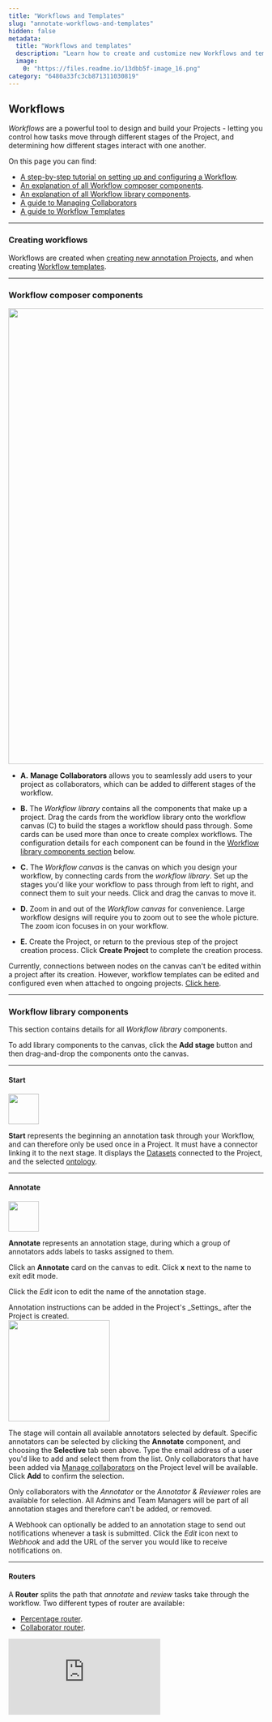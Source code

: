```yaml
---
title: "Workflows and Templates"
slug: "annotate-workflows-and-templates"
hidden: false
metadata: 
  title: "Workflows and templates"
  description: "Learn how to create and customize new Workflows and templates"
  image: 
    0: "https://files.readme.io/13dbb5f-image_16.png"
category: "6480a33fc3cb871311030819"
---
```


## Workflows

_Workflows_ are a powerful tool to design and build your Projects - letting you control how tasks move through different stages of the Project, and determining how different stages interact with one another.

On this page you can find: 

- [A step-by-step tutorial on setting up and configuring a Workflow](#creating-workflows).
- [An explanation of all Workflow composer components](#workflow-composer-components).
- [An explanation of all Workflow library components](#workflow-library-components).
- [A guide to Managing Collaborators](#managing-collaborators)
- [A guide to Workflow Templates](#templates)

***

### Creating workflows

<Note>Workflows are created when [creating new annotation Projects](/platform-documentation/Annotate/annotate-projects/annotate-create-projects), and when creating [Workflow templates](#templates).</Note>


***

### Workflow composer components

<div class="flex justify-center">
    <img src="https://storage.googleapis.com/docs-media.encord.com/static/img/workflows/workflows-dashboard.png" width="900" />
</div>

- **A.** **Manage Collaborators** allows you to seamlessly add users to your project as collaborators, which can be added to different stages of the workflow. 

- **B.** The _Workflow library_ contains all the components that make up a project. Drag the cards from the workflow library onto the workflow canvas (C) to build the stages a workflow should pass through. Some cards can be used more than once to create complex workflows. The configuration details for each component can be found in the [Workflow library components section](#workflow-library-components) below.

- **C.** The _Workflow canvas_ is the canvas on which you design your workflow, by connecting cards from the _workflow library_. Set up the stages you'd like your workflow to pass through from left to right, and connect them to suit your needs. Click and drag the canvas to move it. 

- **D.** Zoom in and out of the _Workflow canvas_ for convenience. Large workflow designs will require you to zoom out to see the whole picture. The zoom icon focuses in on your workflow. 

- **E.** Create the Project, or return to the previous step of the project creation process. Click **Create Project** to complete the creation process.

<Warning>Currently, connections between nodes on the canvas can't be edited within a project after its creation. However, workflow templates can be edited and configured even when attached to ongoing projects. [Click here](/platform-documentation/Annotate/annotate-projects/annotate-workflows-and-templates#editing-existing-templates).</Warning>

***

### Workflow library components

This section contains details for all _Workflow library_ components. 

<Tip>To add library components to the canvas, click the **Add stage** button and then drag-and-drop the components onto the canvas.</Tip>

***

#### Start

<div class="flex justify-center">
    <img src="https://storage.googleapis.com/docs-media.encord.com/static/img/workflows/workflows-start-component.png" width="60" />
</div>

**Start** represents the beginning an annotation task through your Workflow, and can therefore only be used once in a Project. It must have a connector linking it to the next stage. It displays the [Datasets](/platform-documentation/Annotate/annotate-datasets/annotate-datasets) connected to the Project, and the selected [ontology](/platform-documentation/Annotate/annotate-ontologies/annotate-ontologies).

***

#### Annotate

<div class="flex justify-center">
    <img src="https://storage.googleapis.com/docs-media.encord.com/static/img/workflows/workflows-annotate-component.png" width="60" />
</div>

**Annotate** represents an annotation stage, during which a group of annotators adds labels to tasks assigned to them.

Click an **Annotate** card on the canvas to edit. Click **x** next to the name to exit edit mode.

Click the _Edit_ icon to edit the name of the annotation stage.

<Tip> 
Annotation instructions can be added in the Project's _Settings_ after the Project is created.
</Tip>


<div class="flex justify-center">
    <img src="https://storage.googleapis.com/docs-media.encord.com/static/img/workflows/workflows-annotate-card-2.png" width="200" />
</div>

The stage will contain all available annotators selected by default. Specific annotators can be selected by clicking the **Annotate** component, and choosing the **Selective** tab seen above. Type the email address of a user you'd like to add and select them from the list. Only collaborators that have been added via [Manage collaborators](#managing-collaborators) on the Project level will be available. Click **Add** to confirm the selection. 

<Note>Only collaborators with the _Annotator_ or the _Annotator & Reviewer_ roles are available for selection. All Admins and Team Managers will be part of all annotation stages and therefore can't be added, or removed.</Note>

A Webhook can optionally be added to an annotation stage to send out notifications whenever a task is submitted. Click the _Edit_ icon next to _Webhook_ and add the URL of the server you would like to receive notifications on.

***

#### Routers

A **Router** splits the path that _annotate_ and _review_ tasks take through the workflow. Two different types of router are available: 

- [Percentage router](#percentage-router).
- [Collaborator router](#collaborator-router).

<div
  style={{
    height: '0',
    paddingBottom: '56.25%',
    position: 'relative'
  }}
>
  <iframe
    allowFullScreen
    frameBorder="0"
    mozallowfullscreen=""
    src="https://www.loom.com/embed/fb031c32fb8d41c2ad65ab4d594b226e?sid=86b1fe1a-2bf9-47ef-98ec-8473f8f8b5ad"
    style={{
      height: '100%',
      left: '0',
      position: 'absolute',
      top: '0',
      width: '100%'
    }}
    webkitallowfullscreen=""
  />
</div>

#### Percentage router

<div class="flex justify-center">
    <img src="https://storage.googleapis.com/docs-media.encord.com/static/img/workflows/percentage-router-icon.png" width="200" />
</div>

Pathways that data units take through the Workflow can be split according to a certain percentage of annotation tasks. For example, 50% of tasks get sent to _review stage A_, while the other 50% of tasks get sent to _review stage B_, splitting the workload between two different groups of reviewers.

<div class="flex justify-center">
    <img src="https://storage.googleapis.com/docs-media.encord.com/static/img/workflows/workflows-percentage-router.png" width="500" />
</div>

Once the router selects a route for a given task, it will be routed the same way until the routing percentages are updated. This means that if a task passes through a percentage router and is routed to _review stage A_ on its first pass, it will be routed to _review stage A_ on each consecutive pass.

<Note>Routing percentages can be changed after Project creation. Changing routing percentages resets the percentage router, and may alter the pathway taken by a given task. </Note>

#### Collaborator router

<div class="flex justify-center">
    <img src="https://storage.googleapis.com/docs-media.encord.com/static/img/workflows/collaborator-router-icon.png" width="200" />
</div>

Determine the paths that data units take through your workflow based on users. For example, if _user A_ completes a task it gets sent to be reviewed by _review stage A_, while a task completed by _user B_ gets reviewed in _review stage B_. 

<div class="flex justify-center">
    <img src="https://storage.googleapis.com/docs-media.encord.com/static/img/workflows/workflows-collaborator-router.png" width="500" />
</div>

The _Or else_ option accounts for all collaborators not explicitly added to the router. In the image above they will be directed to _review stage C_.

1. Click **Add pathway** to select a subset of collaborators that will make up a pathway - only collaborators present in the previous stage can be selected. There is no limit on the amount of pathways you can create.

2. Click **Add** to finish a pathway. 

<Note>Collaborators can only be added to the **Router** after an input is connected.</Note>

***

#### Review

<div class="flex justify-center">
    <img src="https://storage.googleapis.com/docs-media.encord.com/static/img/workflows/workflows-review-component.png" width="300" />
</div>

**Review** represents a review stage where tasks labeled in an annotation stage are reviewed. 

<Note>To attach the _Rejected_ node of the review stage to another review stage, contact [support@encord.com](mailto:support@encord.com)</Note>

Click a **Review** card that has been added to the canvas to edit. Click **x** next to the name to exit edit mode.

Click the _Edit_ icon to edit the name of the review stage. This is particularly useful when your Project has multiple review stages. 

<div class="flex justify-center">
    <img src="https://storage.googleapis.com/docs-media.encord.com/static/img/workflows/workflow-review-card.png" width="200" />
</div>

The stage contains all available reviewers selected by default. Specific reviewers can be selected by clicking the **Review** component, and choosing the **Selective** tab seen above. Type the email address of a user you'd like to add and select them from the list. Only collaborators that have been added to the [Workflow](#managing-collaborators) or the [Project](/platform-documentation/Annotate/annotate-projects/annotate-project-settings#manage-project-collaborators). Click **Add** to confirm the selection.

<Note>Only collaborators with the _Reviewer_ and _Annotator & Reviewer_ roles are available for selection. All Admins and Team Managers are part of all review stages and cannot be removed.</Note>

<div class="flex justify-center">
    <img src="https://storage.googleapis.com/docs-media.encord.com/static/img/workflows/workflows-review-add-users.png" width="300" />
</div>

#### Strict review

<Note>Strict review is enabled by default, but can be disabled under _Advanced settings_.</Note>

_Strict review_ ensures that crucial details are not overlooked during a review stage. Strict review aids in assuring higher accuracy when reviewing annotations. 

_Strict review_ stages do not auto-advance to the next review task after [bulk approving or rejecting](/platform-documentation/Annotate/annotate-label-editor#approve-and-reject-all-in-frame-buttons) labels. Reviewers can make adjustments to their review, and add comments when rejecting tasks with missing annotations.

<AccordionGroup>
   <Accordion title=" Video Tutorial - Strict review & change review judgement ">

<div
  style={{
    height: '0',
    paddingBottom: '56.25%',
    position: 'relative'
  }}
>
  <iframe
    allowFullScreen
    frameBorder="0"
    mozallowfullscreen=""
    src="https://www.loom.com/embed/d73f4ca0765b411997658edec2e72ebc?sid=b5e9ab94-a07e-410c-9377-d7b809d83d3f"
    style={{
      height: '100%',
      left: '0',
      position: 'absolute',
      top: '0',
      width: '100%'
    }}
    webkitallowfullscreen=""
  />
</div>

  </Accordion>
</AccordionGroup>

<div class="flex justify-center">
    <img src="https://storage.googleapis.com/docs-media.encord.com/static/img/workflows/strict-review-2.png" width="300" />
</div>

#### User assignment restriction

The _User assignment restriction_ feature prevents team members working on tasks in the current stage that they have done in previous stages. This can prevent individuals with the _Annotator & Reviewer_ role from being assigned their own annotations to review. 

This feature does not apply to users with the _Admin_ or _Team Manager_ roles, since they are added to each stage by default and cannot be removed.

<div class="flex justify-center">
    <img src="https://storage.googleapis.com/docs-media.encord.com/static/img/annotate/annotate-user-restriction.png" width="200" />
</div>

Enable the toggle to implement _User assignment restriction_.

***

#### Agent

<div class="flex justify-center">
    <img src="https://storage.googleapis.com/docs-media.encord.com/static/img/agentnode-2.png" width="300" />
</div>

The **Agent** component represents a Task Agent. It triggers a custom operation each time a task passes through the Agent stage. The exact operation being triggered is configured using the Encord SDK. 


{/*
You can add a [Webhook](/platform-documentation/Annotate/annotate-webhooks-notifications) to this stage to receive notifications whenever a task arrives at the **Agent** stage. Click the Edit icon next to _Webhook_ and add the URL of the server you want to receive notifications on.
\*/}


To fully connect an Agent to other Workflow components you must add pathways that allow you to create connections from the Agent stage to other components. To add a pathway, click **+** next to _Add pathway_ and give the pathway a meaningful name. Repeat this step for each additional pathway you want to add. 

<Tip>Learn more about Task Agents in our [Task Agent section](/platform-documentation/Annotate/automated-labeling/annotate-task-agents)</Tip>

***

#### Complete

<div class="flex justify-center">
    <img src="https://storage.googleapis.com/docs-media.encord.com/static/img/workflows/workflows-complete-component.png" width="60" />
</div>

**Complete** represents the stage of a Project at which a task is marked as complete, and can therefore only be used once per project.

Having passed though your Workflow, it was deemed to be acceptable data for the training of machine learning algorithms. Complete tasks can still be accessed by admins.

Optionally, add a [Webhook](/platform-documentation/Annotate/annotate-webhooks-notifications) to this stage to receive notifications whenever a task arrives at the **Complete** stage.Click the Edit icon next to 'Webhook' and add the URL of the server you would like to receive notifications on.



<FinalStageReopen />

---

### Managing collaborators

<div
  style={{
    height: '0',
    paddingBottom: '56.25%',
    position: 'relative'
  }}
>
  <iframe
    allowFullScreen
    frameBorder="0"
    mozallowfullscreen=""
    src="https://www.loom.com/embed/72ce166e6ab04353bb029a37bd28a551?sid=4812f248-9fe6-4b6a-a61e-0211192859ea"
    style={{
      height: '100%',
      left: '0',
      position: 'absolute',
      top: '0',
      width: '100%'
    }}
    webkitallowfullscreen=""
  />
</div>

---


#### User permissions

| Permission                     | Admin | Team Manager | Reviewer    | Annotator     | Annotator & Reviewer |
| ------------------------------ | ----- | ------------ | ----------- | ------------- | -------------------- |
| Attach / Detach datasets       | ✅     | ❌            | ❌           | ❌             | ❌                    |
| Attach / Switch ontology       | ✅     | ❌            | ❌           | ❌             | ❌                    |
| Delete                         | ✅     | ❌            | ❌           | ❌             | ❌                    |
| Invite team members            | ✅     | ✅            | ❌           | ❌             | ❌                    |
| Manage team permissions        | ✅     | ✅            | ❌           | ❌             | ❌                    |
| Manage admins                  | ✅     | ❌            | ❌           | ❌             | ❌                    |
| Annotate & review tasks        | ✅     | ✅            | Review only | Annotate only | ✅                    |
| Confirm annotations            | ✅     | ✅            | ❌           | ❌             | ❌                    |
| Control assignments and status | ✅     | ✅            | ❌           | ❌             | ❌                    |

#### Project level collaborators

Click the **Manage Collaborators** button, as shown in the [Managing collaborators](/platform-documentation/Annotate/annotate-projects/annotate-workflows-and-templates#managing-collaborators) section. 

- Add collaborators and select their roles in the _Add_ tab.
- Remove and manage collaborators in the _Manage_ tab.

<div class="flex justify-center">
    <img src="https://storage.googleapis.com/docs-media.encord.com/static/img/workflows/workflows-manage-collaborators.png" width="500" />
</div>

#### Workflow stage level collaborators

Collaborators can be added to a workflow stage by clicking **+** on a card that has been added to the workflow canvas.

<div class="flex justify-center">
    <img src="https://storage.googleapis.com/docs-media.encord.com/static/img/workflows/add-annotator-workflows.png" width="200" />
</div>

 Learn how to add collaborators to different stages of a Project by visiting the relevant sections in this document:

- [**Annotate**](#annotate) collaborators.
- [**Review**](#review) collaborators. 
- Collaborator type [**Router**](#routers).

If no collaborators are specified at a given stage, all users with permissions are added by default. 

For example, if no collaborators are specified at an **Annotate** stage then all collaborators with the following roles will be added by default: 

- Annotator
- Annotator & Reviewer
- Team Manager
- Admin

---

## Templates

Tired of creating the same workflow over and over again? Try creating templates of your most commonly used workflows - and [use these to create annotation Projects](/platform-documentation/Annotate/annotate-projects/annotate-workflows-and-templates#creating-annotation-projects-from-templates)!

<AccordionGroup>
   <Accordion title="Video tutorial - Creating workflow templates">

<div
  style={{
    height: '0',
    paddingBottom: '56.25%',
    position: 'relative'
  }}
>
  <iframe
    allowFullScreen
    frameBorder="0"
    mozallowfullscreen=""
    src="https://www.loom.com/embed/dc0152c0cb8f481dac51c3a7eb1c5a0f?sid=f48a872a-f81f-4522-a904-199a9d306c40"
    style={{
      height: '100%',
      left: '0',
      position: 'absolute',
      top: '0',
      width: '100%'
    }}
    webkitallowfullscreen=""
  />
</div>

  </Accordion>
</AccordionGroup>

### Creating templates

There are two ways of creating a workflow template: 
- In the _Workflows_ section. 
- While creating a new annotation project.

#### Creating templates in the _Workflows_ section

Select _Workflow templates_ from the _Annotate_ section of the sidebar in the Encord platform, and click the **+ New workflow template** button. Previously created templates are visible here, and can be [edited](#edit-templates) when selected.

<div class="flex justify-center">
    <img src="https://storage.googleapis.com/docs-media.encord.com/static/img/new-workflow-template-2.png" width="700" />
</div>

Create and configure your Workflow template, then click the **Create workflow template** button when you are done. To learn how to create and configure Workflows, see our documentation [here](#creating-workflows).

The **Create workflow template** button is greyed out until:
- The nodes in your template have been connected.
- The workflow contains a **_Complete_** stage. 
- The template has been given a title.

#### Creating templates during Project creation

New templates can be created during the [creation of a new annotation Project](/platform-documentation/Annotate/annotate-projects/annotate-create-projects). 

Once a Workflow has been created, click the **Save as template** button to save the Workflow as a template. 

<div class="flex justify-center">
<img src="https://storage.googleapis.com/docs-media.encord.com/static/img/save-as-new-template.png" width="200" />
</div>

### Edit templates

You can edit Workflow templates after they have been created.

1. Navigate to _Workflow templates_ under _Annotation_. 
2. Click the name of the template you want to edit.

<div class="flex justify-center">
<img src="https://storage.googleapis.com/docs-media.encord.com/static/img/workflows/workflow-templates-screen.png" width="700" />
</div>

Click the **Edit** button, as highlighted in the image below. 

<Note>You can not edit the start nodes.</Note>

<div class="flex justify-center">
<img src="https://storage.googleapis.com/docs-media.encord.com/static/img/edit-template-button.png" width="700" />
</div>

Once you have made all desired edits, click the **Save template changes** button. 

The **Save template changes** button will be greyed out until: 
- The nodes in your template have been connected.
- The workflow contains a **_Complete_** stage. 
- The template has been given a title.

### Creating annotation Projects from templates

<div
  style={{
    height: '0',
    paddingBottom: '56.25%',
    position: 'relative'
  }}
>
  <iframe
    allowFullScreen
    frameBorder="0"
    mozallowfullscreen=""
    src="https://www.loom.com/embed/464c6f68e3e6412e84995f5a14d5eb7c?sid=5a6f57a5-e0c0-4de4-8188-5bbdae57c76b"
    style={{
      height: '100%',
      left: '0',
      position: 'absolute',
      top: '0',
      width: '100%'
    }}
    webkitallowfullscreen=""
  />
</div>

---

Workflow templates can be used during Project creation. To use a template during Project creation, choose the template you would like to use and click the <kbd>Select</kbd> button during the workflow setup.

<div class="flex justify-center">
    <img src="https://storage.googleapis.com/docs-media.encord.com/static/img/workflows/select-template.png" width="250" />
</div>

#### Customizing templates 

You can customize/edit a Workflow template to suit a project's specific needs. 

Click the **Save as a new template** button after customizing/editing a template to create a new template.

<div class="flex justify-center">
<img src="https://storage.googleapis.com/docs-media.encord.com/static/img/save-as-new-template.png" width="200" />
</div>


## Template settings

The template settings allow you to: 

- [Manage the team that has access to the template](#team). 
- [Delete the template](#deleting-templates).

### Team

The _Teams_ section allows you to control which users have access to the template. There are two types of user roles for templates: 

- _Admins_ can view as well as edit the template. 
- _Viewers_ can only view the template. 

<Note>Once a new Admin has been added, they can not be removed from the template. </Note>

#### Adding users to a template

1. Click the **+ Invite collaborators** button. 

<div class="flex justify-center">
    <img src="https://storage.googleapis.com/docs-media.encord.com/static/img/template-collaborators.png" width="600" />
</div>

2. Select a user role for the collaborator by choosing an option from the list.

3. Type the email address of the user you'd like to add and select the user from the list. 

4. Click the **Add** button to add the user with the specified role.

<div class="flex justify-center">
    <img src="https://storage.googleapis.com/docs-media.encord.com/static/img/template-collaborators-2.png" width="450" />
</div>

### Deleting templates

To delete a template:

1. Navigate to _Workflows_ in the _Annotate_ section of the sidebar.
2. Select the template you would like to delete.
3. Click the _Settings_ tab and navigate to 'Danger zone'. 
4. Click the **Delete template** button to delete the template.

<div class="flex justify-center">
<img src="https://storage.googleapis.com/docs-media.encord.com/static/img/workflows/delete-template.png" width="750" />
</div>